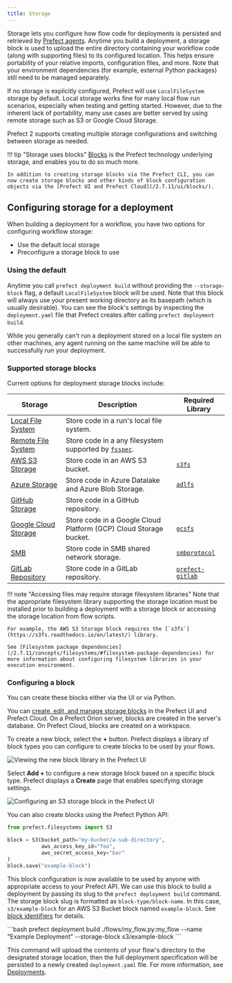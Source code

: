 ```yaml
---
title: Storage
---
```



Storage lets you configure how flow code for deployments is persisted and retrieved by [Prefect agents](/2.7.11/concepts/work-queues). Anytime you build a deployment, a storage block is used to upload the entire directory containing your workflow code (along with supporting files) to its configured location.  This helps ensure portability of your relative imports, configuration files, and more.  Note that your environment dependencies (for example, external Python packages) still need to be managed separately.

If no storage is explicitly configured, Prefect will use `LocalFileSystem` storage by default. Local storage works fine for many local flow run scenarios, especially when testing and getting started. However, due to the inherent lack of portability, many use cases are better served by using remote storage such as S3 or Google Cloud Storage.

Prefect 2 supports creating multiple storage configurations and switching between storage as needed.

!!! tip "Storage uses blocks"
    [Blocks](/2.7.11/concepts/blocks/) is the Prefect technology underlying storage, and enables you to do so much more. 

    In addition to creating storage blocks via the Prefect CLI, you can now create storage blocks and other kinds of block configuration objects via the [Prefect UI and Prefect Cloud](/2.7.11/ui/blocks/).

## Configuring storage for a deployment

When building a deployment for a workflow, you have two options for configuring workflow storage:

- Use the default local storage
- Preconfigure a storage block to use

### Using the default 

Anytime you call `prefect deployment build` without providing the `--storage-block` flag, a default `LocalFileSystem` block will be used.  Note that this block will always use your present working directory as its basepath (which is usually desirable).  You can see the block's settings by inspecting the `deployment.yaml` file that Prefect creates after calling `prefect deployment build`.

While you generally can't run a deployment stored on a local file system on other machines, any agent running on the same machine will be able to successfully run your deployment.

### Supported storage blocks

Current options for deployment storage blocks include:

| Storage | Description | Required Library | 
| --- | --- | --- |
| [Local File System](/2.7.11/api-ref/prefect/filesystems/#prefect.filesystems.LocalFileSystem) | Store code in a run's local file system. | |
| [Remote File System](/2.7.11/api-ref/prefect/filesystems/#prefect.filesystems.RemoteFileSystem) | Store code in a any filesystem supported by [`fsspec`](https://filesystem-spec.readthedocs.io/en/latest/). | |
| [AWS S3 Storage](/2.7.11/api-ref/prefect/filesystems/#prefect.filesystems.S3) | Store code in an AWS S3 bucket. | [`s3fs`](https://s3fs.readthedocs.io/en/latest/) |
| [Azure Storage](/2.7.11/api-ref/prefect/filesystems/#prefect.filesystems.Azure) | Store code in Azure Datalake and Azure Blob Storage. | [`adlfs`](https://github.com/fsspec/adlfs) |
| [GitHub Storage](/2.7.11/api-ref/prefect/filesystems/#prefect.filesystems.GitHub) | Store code in a GitHub repository. | |
| [Google Cloud Storage](/2.7.11/api-ref/prefect/filesystems/#prefect.filesystems.GCS) | Store code in a Google Cloud Platform (GCP) Cloud Storage bucket. | [`gcsfs`](https://gcsfs.readthedocs.io/en/latest/) |
| [SMB](/2.7.11/api-ref/prefect/filesystems/#prefect.filesystems.SMB) | Store code in SMB shared network storage. | [`smbprotocol`](https://github.com/jborean93/smbprotocol) |
| [GitLab Repository](https://github.com/PrefectHQ/prefect-gitlab) | Store code in a GitLab repository. | [`prefect-gitlab`](https://github.com/PrefectHQ/prefect-gitlab) |

!!! note "Accessing files may require storage filesystem libraries"
    Note that the appropriate filesystem library supporting the storage location must be installed prior to building a deployment with a storage block or accessing the storage location from flow scripts. 
    
    For example, the AWS S3 Storage block requires the [`s3fs`](https://s3fs.readthedocs.io/en/latest/) library.

    See [Filesystem package dependencies](/2.7.11/concepts/filesystems/#filesystem-package-dependencies) for more information about configuring filesystem libraries in your execution environment.

### Configuring a block

You can create these blocks either via the UI or via Python. 

You can [create, edit, and manage storage blocks](/2.7.11/ui/blocks/) in the Prefect UI and Prefect Cloud. On a Prefect Orion server, blocks are created in the server's database. On Prefect Cloud, blocks are created on a workspace.

To create a new block, select the **+** button. Prefect displays a library of block types you can configure to create blocks to be used by your flows.

![Viewing the new block library in the Prefect UI](../img/ui/orion-block-library.png)

Select **Add +** to configure a new storage block based on a specific block type. Prefect displays a **Create** page that enables specifying storage settings.

![Configuring an S3 storage block in the Prefect UI](../img/tutorials/s3-block-configuration.png)

You can also create blocks using the Prefect Python API:

```python
from prefect.filesystems import S3

block = S3(bucket_path="my-bucket/a-sub-directory", 
           aws_access_key_id="foo", 
           aws_secret_access_key="bar"
)
block.save("example-block")
```

This block configuration is now available to be used by anyone with appropriate access to your Prefect API.  We can use this block to build a deployment by passing its slug to the `prefect deployment build` command. The storage block slug is formatted as `block-type/block-name`. In this case, `s3/example-block` for an AWS S3 Bucket block named `example-block`. See [block identifiers](/2.7.11/concepts/deployments/#block-identifiers) for details.

<div class="terminal">
```bash
prefect deployment build ./flows/my_flow.py:my_flow --name "Example Deployment" --storage-block s3/example-block
```
</div>

This command will upload the contents of your flow's directory to the designated storage location, then the full deployment specification will be persisted to a newly created `deployment.yaml` file.  For more information, see [Deployments](/2.7.11/concepts/deployments).
